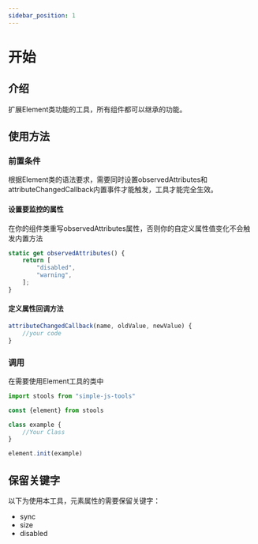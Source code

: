 ```yaml
---
sidebar_position: 1
---
```


# 开始

## 介绍
扩展Element类功能的工具，所有组件都可以继承的功能。

## 使用方法
### 前置条件
根据Element类的语法要求，需要同时设置observedAttributes和attributeChangedCallback内置事件才能触发，工具才能完全生效。

#### 设置要监控的属性
在你的组件类重写observedAttributes属性，否则你的自定义属性值变化不会触发内置方法
```javascript
static get observedAttributes() {
    return [
        "disabled",
        "warning",
    ];
}
```
#### 定义属性回调方法
```javascript
attributeChangedCallback(name, oldValue, newValue) {
    //your code
}
```

### 调用
在需要使用Element工具的类中
```javascript
import stools from "simple-js-tools"

const {element} from stools

class example {
    //Your Class
}

element.init(example)

```

## 保留关键字
以下为使用本工具，元素属性的需要保留关键字：
- sync
- size
- disabled